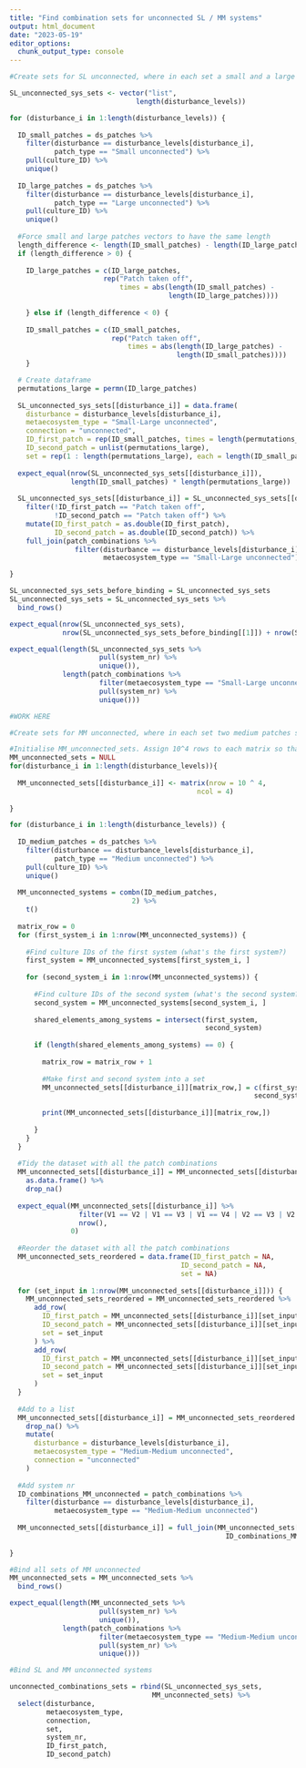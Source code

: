 ```yaml
---
title: "Find combination sets for unconnected SL / MM systems"
output: html_document
date: "2023-05-19"
editor_options: 
  chunk_output_type: console
---
```


```r

#Create sets for SL unconnected, where in each set a small and a large patches are paired differently. To do so, I keep the small patches on the same order and perform permutations on large patches.

SL_unconnected_sys_sets <- vector("list",
                               length(disturbance_levels))

for (disturbance_i in 1:length(disturbance_levels)) {
  
  ID_small_patches = ds_patches %>%
    filter(disturbance == disturbance_levels[disturbance_i],
           patch_type == "Small unconnected") %>%
    pull(culture_ID) %>%
    unique()
  
  ID_large_patches = ds_patches %>%
    filter(disturbance == disturbance_levels[disturbance_i],
           patch_type == "Large unconnected") %>%
    pull(culture_ID) %>%
    unique()
  
  #Force small and large patches vectors to have the same length
  length_difference <- length(ID_small_patches) - length(ID_large_patches)
  if (length_difference > 0) {
    
    ID_large_patches = c(ID_large_patches,
                       rep("Patch taken off",
                           times = abs(length(ID_small_patches) - 
                                       length(ID_large_patches))))
    
    } else if (length_difference < 0) {
      
    ID_small_patches = c(ID_small_patches,
                         rep("Patch taken off",
                             times = abs(length(ID_large_patches) - 
                                         length(ID_small_patches))))
    }

  # Create dataframe
  permutations_large = permn(ID_large_patches)
  
  SL_unconnected_sys_sets[[disturbance_i]] = data.frame(
    disturbance = disturbance_levels[disturbance_i],
    metaecosystem_type = "Small-Large unconnected",
    connection = "unconnected",
    ID_first_patch = rep(ID_small_patches, times = length(permutations_large)),
    ID_second_patch = unlist(permutations_large),
    set = rep(1 : length(permutations_large), each = length(ID_small_patches)))
  
  expect_equal(nrow(SL_unconnected_sys_sets[[disturbance_i]]),
               length(ID_small_patches) * length(permutations_large))
  
  SL_unconnected_sys_sets[[disturbance_i]] = SL_unconnected_sys_sets[[disturbance_i]] %>%
    filter(!ID_first_patch == "Patch taken off",
           !ID_second_patch == "Patch taken off") %>%
    mutate(ID_first_patch = as.double(ID_first_patch),
           ID_second_patch = as.double(ID_second_patch)) %>%
    full_join(patch_combinations %>%
                filter(disturbance == disturbance_levels[disturbance_i], 
                       metaecosystem_type == "Small-Large unconnected")) #Add system_nr & patches_combined

}

SL_unconnected_sys_sets_before_binding = SL_unconnected_sys_sets
SL_unconnected_sys_sets = SL_unconnected_sys_sets %>%
  bind_rows()
```

```r
expect_equal(nrow(SL_unconnected_sys_sets),
             nrow(SL_unconnected_sys_sets_before_binding[[1]]) + nrow(SL_unconnected_sys_sets_before_binding[[2]]))

expect_equal(length(SL_unconnected_sys_sets %>% 
                      pull(system_nr) %>% 
                      unique()),
             length(patch_combinations %>%
                      filter(metaecosystem_type == "Small-Large unconnected") %>%
                      pull(system_nr) %>%
                      unique()))
```

```r

#WORK HERE

#Create sets for MM unconnected, where in each set two medium patches small are paired differently. To do so, I ... 

#Initialise MM_unconnected_sets. Assign 10^4 rows to each matrix so that we have enough rows not to run out of them when we try to assign values to them. Assign 4 columns which will include culture_ID of the first system, second culture_ID of the fist system, culture_ID of the second system, and second culture_ID of the second system.  
MM_unconnected_sets = NULL
for(disturbance_i in 1:length(disturbance_levels)){
  
  MM_unconnected_sets[[disturbance_i]] <- matrix(nrow = 10 ^ 4, 
                                              ncol = 4)
  
}

for (disturbance_i in 1:length(disturbance_levels)) {
  
  ID_medium_patches = ds_patches %>%
    filter(disturbance == disturbance_levels[disturbance_i],
           patch_type == "Medium unconnected") %>%
    pull(culture_ID) %>%
    unique()
  
  MM_unconnected_systems = combn(ID_medium_patches, 
                              2) %>%
    t()
  
  matrix_row = 0
  for (first_system_i in 1:nrow(MM_unconnected_systems)) {
    
    #Find culture IDs of the first system (what's the first system?)
    first_system = MM_unconnected_systems[first_system_i, ]
    
    for (second_system_i in 1:nrow(MM_unconnected_systems)) {
      
      #Find culture IDs of the second system (what's the second system?)
      second_system = MM_unconnected_systems[second_system_i, ]
      
      shared_elements_among_systems = intersect(first_system,
                                                second_system)
      
      if (length(shared_elements_among_systems) == 0) {
        
        matrix_row = matrix_row + 1
        
        #Make first and second system into a set
        MM_unconnected_sets[[disturbance_i]][matrix_row,] = c(first_system,
                                                            second_system)
        
        print(MM_unconnected_sets[[disturbance_i]][matrix_row,])
        
      }
    }
  }
  
  #Tidy the dataset with all the patch combinations
  MM_unconnected_sets[[disturbance_i]] = MM_unconnected_sets[[disturbance_i]] %>%
    as.data.frame() %>%
    drop_na()
  
  expect_equal(MM_unconnected_sets[[disturbance_i]] %>% 
                 filter(V1 == V2 | V1 == V3 | V1 == V4 | V2 == V3 | V2 == V4 | V3 == V4) %>% 
                 nrow(),
               0)
  
  #Reorder the dataset with all the patch combinations
  MM_unconnected_sets_reordered = data.frame(ID_first_patch = NA,
                                          ID_second_patch = NA,
                                          set = NA)
  
  for (set_input in 1:nrow(MM_unconnected_sets[[disturbance_i]])) {
    MM_unconnected_sets_reordered = MM_unconnected_sets_reordered %>%
      add_row(
        ID_first_patch = MM_unconnected_sets[[disturbance_i]][set_input, 1],
        ID_second_patch = MM_unconnected_sets[[disturbance_i]][set_input, 2],
        set = set_input
      ) %>%
      add_row(
        ID_first_patch = MM_unconnected_sets[[disturbance_i]][set_input, 3],
        ID_second_patch = MM_unconnected_sets[[disturbance_i]][set_input, 4],
        set = set_input
      )
  }
  
  #Add to a list
  MM_unconnected_sets[[disturbance_i]] = MM_unconnected_sets_reordered %>%
    drop_na() %>%
    mutate(
      disturbance = disturbance_levels[disturbance_i],
      metaecosystem_type = "Medium-Medium unconnected",
      connection = "unconnected"
    )
  
  #Add system nr
  ID_combinations_MM_unconnected = patch_combinations %>%
    filter(disturbance == disturbance_levels[disturbance_i],
           metaecosystem_type == "Medium-Medium unconnected")
  
  MM_unconnected_sets[[disturbance_i]] = full_join(MM_unconnected_sets[[disturbance_i]],
                                                     ID_combinations_MM_unconnected)
  
}

#Bind all sets of MM unconnected
MM_unconnected_sets = MM_unconnected_sets %>%
  bind_rows()
```

```r
expect_equal(length(MM_unconnected_sets %>%
                      pull(system_nr) %>%
                      unique()),
             length(patch_combinations %>%
                      filter(metaecosystem_type == "Medium-Medium unconnected") %>%
                      pull(system_nr) %>%
                      unique()))
```

```r

#Bind SL and MM unconnected systems

unconnected_combinations_sets = rbind(SL_unconnected_sys_sets, 
                                   MM_unconnected_sets) %>%
  select(disturbance,
         metaecosystem_type,
         connection,
         set,
         system_nr,
         ID_first_patch,
         ID_second_patch)
```
